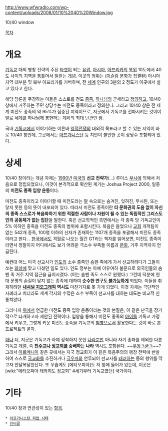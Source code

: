 http://www.wfwradio.com/wp-content/uploads/2008/01/10%2040%20Window.jpg

10/40 window

[[목차]]

= 개요 =
[[기독교]] 대외 팽창 전략의 주된 [[타겟]]이 되는 [[유럽]], [[아시아]], [[아프리카]]의 [[북위]] 10도에서 40도 사이의 지역을 통틀어서 일컫는 [[개념]]. 이곳의 범위는 ([[이슬람]] [[문화]]가 집결된) 아시아 지역 대부분 및 북부 아프리카를 커버하며, 전 [[세계]] 인구의 3분의 2 정도가 이곳에서 살고 있다고 한다.

해당 담론을 주창하는 이들은 스스로를 전도 [[종족]], [[하나님]]의 군세라고 [[정의]]하고, 10/40 창에서 거주하는 주민 상당수는 미전도 종족이라고 정의한다. 그리고 10/40 창은 전 세계 미전도 종족의 약 95%가 집중된 지역이므로, 저곳에서 기독교를 전파시키는 것이야말로 세계를 하나님께 봉헌하는 계획의 최대 난관인 셈.

국내 [[기독교]]에서 이야기하는 이른바 [[영적전쟁]]의 대외적 목표라고 할 수 있는 지역이 바로 10/40 창인데, 그곳에서는 [[아프가니스탄]] 등 치안이 불안한 곳이 상당수 포함되어 있다. 

= 상세 =

10/40 창이라는 개념 자체는 [[1990년]] [[미국]]의 '''선교 전략가'''(...) 루이스 [[부시]]에 의해서 처음으로 정립되었으나, 이것이 본격적으로 확산된 계기는 Joshua Project 2000, 일종의 '''미전도 종족 입양 운동'''이다.

미전도 종족이라고 이야기할 때 미전도라는 [[말]] 속으로는 숨겨진, 잊혀진, 무시된, 또는 닿지 못한 등의 뜻이 내포되어 있다. 따라서 미전도 종족이란 '''타 문화권의 도움 없이 자신의 종족 스스로가 복음화하기 위한 적절한 사람이나 자원이 될 수 있는 독립적인 그리스도인의 공동체가 없는 집단'''을 말한다. 혹은 선교학적인 측면에서는 각 종족 당 기독교인이 5% 이하인 종족을 미전도 종족의 범위에 포함시킨다. 복음은 들었으나 [[교회]] 개척팀이 없는 542개 종족, 100명 이하의 신자가 존재하는 1107개 종족을 포괄해서 미전도 종족이라고 한다. . [[한국]]에서도 격월로 나오는 월간 GT라는 책자를 읽어보면, 미전도 종족이라면서 정말이지 어디에서도 보기 어려운 극소수 부족들 이름과 [[문화]], 거주 지역까지 언급된다. 

예컨대 어느 미국 선교사가 [[인도]]의 소수 종족인 숌펜 족에게 가서 선교하려다가 그들이 쏘는 [[화살]]에 맞고 다쳤던 일도 있다. 인도 정부는 아예 이유여하 불문으로 외국인들의 솜펜 족 거주 지역 접근을 금지시켰다. (이는 숌펜 족도 스스로 원했다.) 그런데 덕분에 현대 문명의 손길이 닿지 않는 종족에 대하여 '''순수한 연구도 [[불가능]]하게''' 되었다. 이들을 취재하려던 '''[[내셔널 지오그래픽]] 역시도''' 마찬가지로 못 가게 되었다. 이것 자체는 극단적인 사례라고 치더라도 세계 각지의 수많은 소수 부족이 선교사를 대하는 태도는 비교적 신통치않다. 

그러니까 [[위]]에서 언급한 미전도 종족 입양 운동이라는 것의 본질은, 이 같은 난국을 장기적으로 타개하고자 제안된 전략이다. 입양을 통해서 미전도 종족의 [[아이]]를 기독교 가정에서 키우고, 그렇게 키운 미전도 종족을 기독교의 [[첨병]]으로서 활용한다는 것이 바로 본 프로젝트의 골자. 

[[하나]] 더, 저곳은 기독교가 아예 정착하지 못한 [[나라]]뿐만 아니라 자기 종파를 제외한 다른 기독교 계열, 즉 '''[[천주교]]나 [[정교회]]를 숭배하는 나라''' 역시도 포함된다. ~~[[우왕ㅋ굳ㅋ]]~~? 그래서 [[아르메니아]] 같은 곳에서는 자국 정교회가 이 같은 복음주의의 팽창 전략에 반발하여 스스로 [[국교]]화를 추진하거나 [[극우파]]와 연루되어 선교사를 [[테러]]하는 등의 행위를 막고자 안달복달한단다. 또 우습게도 [에티오피아]도 저 창에 들어가 있는데, 이곳은 [wiki:"에티오피아 테와히도 정교회" 4세기부터 기독교였던] 국가이다.

= 기타 =
10/40 창과 연관성이 있는 [[항목]].

 * [[아프가니스탄 피랍 사태]]
 * [[인터콥]]
